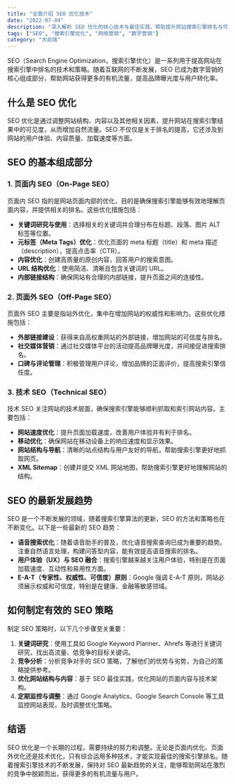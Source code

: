 ```yaml
---
title: "全面介绍 SEO 优化技术"
date: "2022-07-04"
description: "深入解析 SEO 优化的核心技术与最佳实践，帮助提升网站搜索引擎排名与可见性。"
tags: ["SEO", "搜索引擎优化", "网络营销", "数字营销"]
category: "大前端"
---
```


SEO（Search Engine Optimization，搜索引擎优化）是一系列用于提高网站在搜索引擎中排名的技术和策略。随着互联网的不断发展，SEO 已成为数字营销的核心组成部分，帮助网站获得更多的有机流量，提高品牌曝光度与用户转化率。

## 什么是 SEO 优化

SEO 优化是通过调整网站结构、内容以及其他相关因素，提升网站在搜索引擎结果中的可见度，从而增加自然流量。SEO 不仅仅是关于排名的提高，它还涉及到网站的用户体验、内容质量、加载速度等方面。

## SEO 的基本组成部分

### 1. 页面内 SEO（On-Page SEO）
页面内 SEO 指的是网站页面内部的优化，目的是确保搜索引擎能够有效地理解页面内容，并提供相关的排名。这些优化措施包括：

- **关键词研究与使用**：选择相关的关键词并合理分布在标题、段落、图片 ALT 标签等位置。
- **元标签（Meta Tags）优化**：优化页面的 meta 标题（title）和 meta 描述（description），提高点击率（CTR）。
- **内容优化**：创建高质量的原创内容，回答用户的搜索意图。
- **URL 结构优化**：使用简洁、清晰且包含关键词的 URL。
- **内部链接结构**：确保网站有合理的内部链接，提升页面之间的连接性。

### 2. 页面外 SEO（Off-Page SEO）
页面外 SEO 主要是指站外优化，集中在增加网站的权威性和影响力。这些优化措施包括：

- **外部链接建设**：获得来自高权重网站的外部链接，增加网站的可信度与排名。
- **社交媒体营销**：通过社交媒体平台的活动提高品牌曝光度，并间接促进搜索排名。
- **口碑与评论管理**：积极管理用户评论，增加品牌的正面评价，提高搜索引擎信任度。

### 3. 技术 SEO（Technical SEO）
技术 SEO 关注网站的技术层面，确保搜索引擎能够顺利抓取和索引网站内容。主要包括：

- **网站速度优化**：提升页面加载速度，改善用户体验并有利于排名。
- **移动优化**：确保网站在移动设备上的响应速度和显示效果。
- **网站结构与导航**：清晰的站点结构与用户友好的导航，帮助搜索引擎更好地抓取网页。
- **XML Sitemap**：创建并提交 XML 网站地图，帮助搜索引擎更好地理解网站的结构。

## SEO 的最新发展趋势

SEO 是一个不断发展的领域，随着搜索引擎算法的更新，SEO 的方法和策略也在不断变化。以下是一些最新的 SEO 趋势：

- **语音搜索优化**：随着语音助手的普及，优化语音搜索查询已成为重要的趋势。注重自然语言处理，构建问答型内容，能有效提高语音搜索的排名。
- **用户体验（UX）与 SEO 融合**：搜索引擎越来越关注用户体验，特别是在页面加载速度、互动性和易用性方面。
- **E-A-T（专家性、权威性、可信度）原则**：Google 强调 E-A-T 原则，网站必须展示权威和可信度，特别是在健康、金融等敏感领域。

## 如何制定有效的 SEO 策略

制定 SEO 策略时，以下几个步骤至关重要：

1. **关键词研究**：使用工具如 Google Keyword Planner、Ahrefs 等进行关键词研究，找出高流量、低竞争的目标关键词。
2. **竞争分析**：分析竞争对手的 SEO 策略，了解他们的优势与劣势，为自己的策略提供参考。
3. **优化网站结构与内容**：基于 SEO 最佳实践，优化网站的页面内容与技术架构。
4. **定期监控与调整**：通过 Google Analytics、Google Search Console 等工具监控网站表现，及时调整优化策略。

## 结语

SEO 优化是一个长期的过程，需要持续的努力和调整。无论是页面内优化、页面外优化还是技术优化，只有综合运用多种技术，才能实现最佳的搜索引擎排名。随着搜索引擎技术的不断发展，保持对 SEO 最新趋势的关注，能够帮助网站在激烈的竞争中脱颖而出，获得更多的有机流量与用户。

